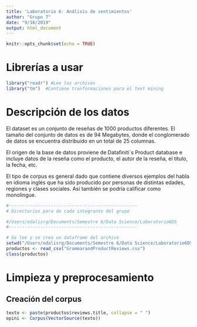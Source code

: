 ```yaml
---
title: 'Laboratorio 6: Análisis de sentimientos'
author: "Grupo 7"
date: "9/10/2019"
output: html_document
---
```


```r
knitr::opts_chunk$set(echo = TRUE)
```


# Librerías a usar
```r
library("readr") #Lee los archivos 
library("tm")  #Contiene tranformaciones para el text mining
```

# Descripción de los datos  
El dataset es un conjunto de reseñas de 1000 productos diferentes. El tamaño  del conjunto de datos es de 94 Megabytes, donde el conglomerado de datos se encuentra distribuido en un total de 25 columnas. 

El origen de la base de datos proviene de Datafiniti´s Product database e incluye datos de la reseña como el producto, el autor de la reseña, el título, la fecha, etc. 

El tipo de corpus es general dado que contiene diversos ejemplos del habla en idioma inglés que ha sido producido por personas de distintas edades, regiones y clases sociales. Así también se podría calificar como monolingue.
```r
#-------------------------------------------------
# Directorios para de cada integrante del grupo

#/Users/odalisrg/Documents/Semestre 6/Data Science/Laboratorio6DS
#-------------------------------------------------

# Se lee y se crea un dataframe del archivo
setwd("/Users/odalisrg/Documents/Semestre 6/Data Science/Laboratorio6DS")
productos <- read_csv("GrammarandProductReviews.csv")
class(productos)
```




# Limpieza y preprocesamiento


## Creación del corpus
```r
texto <- paste(productos$reviews.title, collapse = " ")
opini <- Corpus(VectorSource(texto))
```

